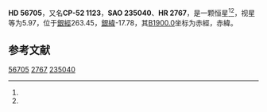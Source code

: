 {{Starbox begin
| name = HD 56705
}}
{{Starbox observe
| epoch = [[J2000.0|J2000.0]]
| constell = {{星座名待查}}<ref name=SIMBAD>{{cite web
 | url=http://simbad.u-strasbg.fr/simbad/sim-id?Ident=HR+2767
 | title =Pulsating variable Star
 | publisher=Centre de Données astronomiques de Strasbourg
 | work=SIMBAD
 | accessdate=2012-07-13}}</ref><ref name=DATA>{{cite web
 | url=http://vizier.u-strasbg.fr/viz-bin/VizieR-5?-out.add=.&-source=5050&-corr=PK=HR&-out.max=9999&HR=2767
 | title=VizieR Detailed Page
 | accessdate=2012-07-13
 | archive-date=2019-02-16
 | archive-url=https://web.archive.org/web/20190216114329/http://vizier.u-strasbg.fr/viz-bin/VizieR-5?-out.add=.&-source=5050&-corr=PK=HR&-out.max=9999&HR=2767
 | dead-url=no
 }}</ref>
| 星官 = 
| ra = {{RA|7|15|21}}<ref name=SIMBAD /><ref name=DATA />
| dec = {{DEC|-52|29|59}}<ref name=SIMBAD /><ref name=DATA />
| appmag_v = 5.97<ref name=SIMBAD /><ref name=DATA />
}}
{{Starbox character
| class = K1III<ref name=SIMBAD /><ref name=DATA />
| b-v = 1.1<ref name=SIMBAD /><ref name=DATA />
| u-b = <ref name=SIMBAD /><ref name=DATA />
| r-i = <ref name=SIMBAD /><ref name=DATA />
| variable = 
}}
{{Starbox astrometry
| radial_v = 
| prop_mo_ra = 39
| parallax = 
| p_error = 
}}
{{Starbox catalog
| names =CP-52 1123，[[SAO星表|SAO]] 235040，[[HD星表|HD]] 56705，[[HR星表|HR]] 2767}}
{{Starbox reference |Simbad=HR+2767}}
{{Starbox end}}

'''HD 56705'''，又名'''CP-52 1123'''，'''SAO 235040'''、'''HR 2767'''，是一颗恒星<ref name=SIMBAD /><ref name=DATA />，视星等为5.97，位于[[銀道座標系|銀經]]263.45，[[銀道座標系|銀緯]]-17.78，其[[B1900.0|B1900.0]]坐标为赤經{{RA|7|12|58.9}}，赤緯{{DEC|-52|-17.78|32}}。

== 参考文献 ==
{{reflist}}

{{star-stub}}

[[Category:HD和HDE天體|56705]]
[[Category:HR天體|2767]]
[[Category:SAO天體|235040]]